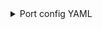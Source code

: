 <details>

<summary>Port config YAML</summary>

```yaml showLineNumbers
resources:
  - kind: file
    selector:
      query: 'true'
      files:
        - path: '**/package.json'
        - repos:
            - stale
    port:
      itemsToParse: .file.content.dependencies | to_entries
      entity:
        mappings:
          identifier: >-
            .item.key + "_" + if (.item.value | startswith("^")) then
            .item.value[1:] else . end
          title: .item.key + "@" + .item.value
          blueprint: '"package"'
          properties:
            package: .item.key
            version: .item.value
          relations: {}
```

</details>
